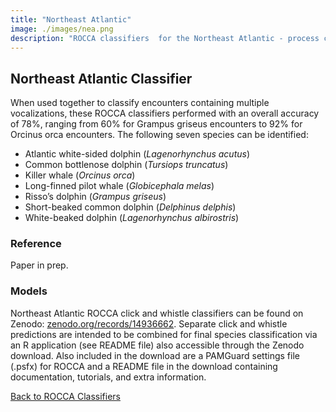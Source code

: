 ```yaml
---
title: "Northeast Atlantic"
image: ./images/nea.png
description: "ROCCA classifiers  for the Northeast Atlantic - process clicks and whistle contours detected using PAMGuard’s Whistle & Moan Detector and Click Detector to classify seven delphinid species."
---
```


## Northeast Atlantic Classifier

When used together to classify encounters containing multiple vocalizations, these ROCCA classifiers performed with an overall accuracy of 78%, ranging from 60% for Grampus griseus encounters to 92% for Orcinus orca encounters. The following seven species can be identified: 

*	Atlantic white-sided dolphin (_Lagenorhynchus acutus_) 
*	Common bottlenose dolphin (_Tursiops truncatus_) 
*	Killer whale (_Orcinus orca_) 
*	Long-finned pilot whale (_Globicephala melas_) 
*	Risso’s dolphin (_Grampus griseus_) 
*	Short-beaked common dolphin (_Delphinus delphis_) 
*	White-beaked dolphin (_Lagenorhynchus albirostris_) 
 
### Reference 

Paper in prep. 
 
### Models 

Northeast Atlantic ROCCA click and whistle classifiers can be found on Zenodo: [zenodo.org/records/14936662](https://zenodo.org/records/14936662).
Separate click and whistle predictions are intended to be combined for final species classification via an R application (see README file) also accessible through the Zenodo download. Also included in the download are a PAMGuard settings file (.psfx) for ROCCA and a README file in the download containing documentation, tutorials, and extra information. 



[Back to ROCCA Classifiers](rocca.html)
